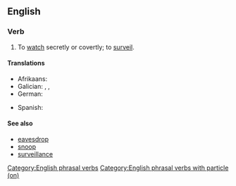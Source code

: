 ==English==

===Verb===
{{en-verb|*}}

# To [[watch]] secretly or covertly; to [[surveil]].

====Translations====
{{trans-top|to watch secretly or covertly; to surveil}}
* Afrikaans: {{t|af|bespied}}
* Galician: {{t+|gl|aseitar}}, {{t+|gl|axexar}}, {{t+|gl|espreitar}}
* German: {{t+|de|ausspionieren}}
{{trans-mid}}
* Spanish: {{t+|es|avizorar}}
{{trans-bottom}}

====See also====
* [[eavesdrop]]
* [[snoop]]
* [[surveillance]]

[[Category:English phrasal verbs]]
[[Category:English phrasal verbs with particle (on)]]